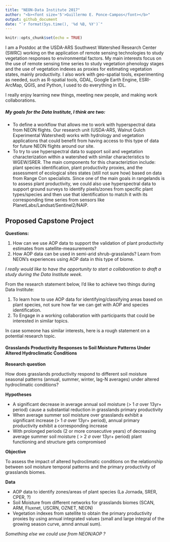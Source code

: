 ```yaml
---
title: "NEON-Data Institute 2017"
author: "<b><font size='5'>Guillermo E. Ponce-Campos</font></b>" 
output: github_document
date: "`r format(Sys.time(), '%d %B, %Y')`"
---
```


```r
knitr::opts_chunk$set(echo = TRUE)
```

I am a Postdoc at the USDA-ARS Southwest Watershed Research Center (SWRC) working on the application of remote sensing technologies to study vegetation responses to environmental factors. My main interests focus on the use of remote sensing time series to study vegetation phenology stages and the use of vegetation indexes as proxies for estimating vegetation states, mainly productivity.  I also work with geo-spatial tools, experimenting as needed, such as R-spatial tools, GDAL, Google Earth Engine, ESRI-ArcMap, QGIS, and Python, I used to do everything in IDL.  

I really enjoy learning new things, meeting new people, and making work collaborations.

##### My goals for the Data Institute, I think are two:

- To define a workflow that allows me to work with hyperspectral data from NEON flights. Our research unit (USDA-ARS, Walnut Gulch Experimental Watershed) works with hydrology and vegetation applications that could benefit from having access to this type of data for future NEON flights around our site. 
- To try to use hyperspectral data to support soil and vegetation characterization within a watershed with similar characteristics to WGEW/SRER.  The main components for this characteriztion include: plant species identification, plant productivity proxies, and the assessment of ecological sites states (still not sure how) based on data from Range Con specialists. Since one of the main goals in rangelands is to assess plant productivity, we could also use hyperspectral data to support ground surveys to identify pixels/zones from specific plant types/species and then use that identification to match it with its corresponding time series from sensors like PlanetLabs/Landsat/Sentinel2/NAIP.

## Proposed Capstone Project  

**Questions:** 

1. How can we use AOP data to support the validation of plant productivity estimates from satellite-measurements?
2. How AOP data can be used in semi-arid shrub-grasslands? Learn from NEON's experiences using AOP data in this type of biome.

*I really would like to have the opportunity to start a collaboration to draft a study during the Data Institute week.*

From the research statement below, I'd like to achieve two things during Data Institute: 

1. To learn how to use AOP data for identifying/classifying areas based on plant species, not sure how far we can get with AOP and species identification.
2. To Engage in a working collaboration with participants that could be interested in similar topics.

In case someone has similar interests, here is a rough statement on a potential research topic. 

#### Grasslands Productivity Responses to Soil Moisture Patterns Under Altered Hydroclimatic Conditions

**Research question**

How does grasslands productivity respond to different soil moisture seasonal patterns (annual, summer, winter, lag-N averages) under altered hydroclimatic conditions? 

**Hypotheses** 

- A significant decrease in average annual soil moisture (> 1 $\sigma$ over 13yr+ period) cause a substantial reduction in grasslands primary productivity
- When average summer soil moisture over grasslands exhibit a significant increase (> 1 $\sigma$ over 13yr+ period), annual primary productivity exhibit a corresponding increase
- With prolonged periods (2 or more consecutive years) of decreasing average summer soil moisture ( > 2 $\sigma$ over 13yr+ period) plant functioning and structure gets compromised

**Objective**

To assess the impact of altered hydroclimatic conditions on the relationship between soil moisture temporal patterns and the primary productivity of grasslands biomes.

**Data** 

- AOP data to identify zones/areas of plant species (La Jornada, SRER, CPER, ?) 
- Soil Moisture from different networks for grasslands biomes (SCAN, ARM, Fluxnet, USCRN, OZNET, NEON)
- Vegetation indexes from satellite to obtain the primary productivity proxies by using annual integrated values (small and large integral of the growing season curve, amnd annual sum).

*Something else we could use from NEON/AOP ?*
